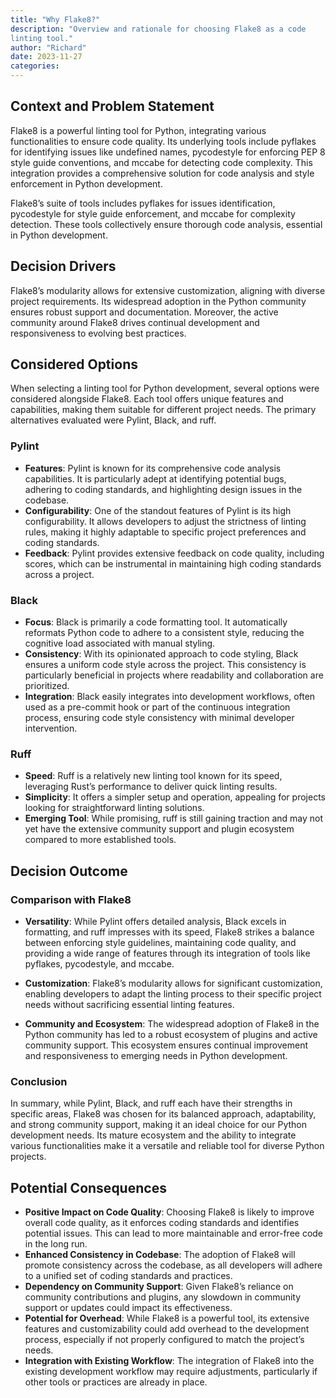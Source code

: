 ```yaml
---
title: "Why Flake8?"
description: "Overview and rationale for choosing Flake8 as a code
linting tool."
author: "Richard"
date: 2023-11-27
categories:
---
```


## Context and Problem Statement

Flake8 is a powerful linting tool for Python, integrating various
functionalities to ensure code quality. Its underlying tools include
pyflakes for identifying issues like undefined names, pycodestyle for
enforcing PEP 8 style guide conventions, and mccabe for detecting code
complexity. This integration provides a comprehensive solution for code
analysis and style enforcement in Python development.

Flake8's suite of tools includes pyflakes for issues identification,
pycodestyle for style guide enforcement, and mccabe for complexity
detection. These tools collectively ensure thorough code analysis,
essential in Python development.

## Decision Drivers

Flake8's modularity allows for extensive customization, aligning with
diverse project requirements. Its widespread adoption in the Python
community ensures robust support and documentation. Moreover, the active
community around Flake8 drives continual development and responsiveness
to evolving best practices.

## Considered Options

When selecting a linting tool for Python development, several options
were considered alongside Flake8. Each tool offers unique features and
capabilities, making them suitable for different project needs. The
primary alternatives evaluated were Pylint, Black, and ruff.

### Pylint

- **Features**: Pylint is known for its comprehensive code analysis
  capabilities. It is particularly adept at identifying potential bugs,
  adhering to coding standards, and highlighting design issues in the
  codebase.
- **Configurability**: One of the standout features of Pylint is its
  high configurability. It allows developers to adjust the strictness of
  linting rules, making it highly adaptable to specific project
  preferences and coding standards.
- **Feedback**: Pylint provides extensive feedback on code quality,
  including scores, which can be instrumental in maintaining high coding
  standards across a project.

### Black

- **Focus**: Black is primarily a code formatting tool. It automatically
  reformats Python code to adhere to a consistent style, reducing the
  cognitive load associated with manual styling.
- **Consistency**: With its opinionated approach to code styling, Black
  ensures a uniform code style across the project. This consistency is
  particularly beneficial in projects where readability and
  collaboration are prioritized.
- **Integration**: Black easily integrates into development workflows,
  often used as a pre-commit hook or part of the continuous integration
  process, ensuring code style consistency with minimal developer
  intervention.

### Ruff

- **Speed**: Ruff is a relatively new linting tool known for its speed,
  leveraging Rust's performance to deliver quick linting results.
- **Simplicity**: It offers a simpler setup and operation, appealing for
  projects looking for straightforward linting solutions.
- **Emerging Tool**: While promising, ruff is still gaining traction and
  may not yet have the extensive community support and plugin ecosystem
  compared to more established tools.

## Decision Outcome

### Comparison with Flake8

- **Versatility**: While Pylint offers detailed analysis, Black excels
  in formatting, and ruff impresses with its speed, Flake8 strikes a
  balance between enforcing style guidelines, maintaining code quality,
  and providing a wide range of features through its integration of
  tools like pyflakes, pycodestyle, and mccabe.

- **Customization**: Flake8’s modularity allows for significant
  customization, enabling developers to adapt the linting process to
  their specific project needs without sacrificing essential linting
  features.
- **Community and Ecosystem**: The widespread adoption of Flake8 in the
  Python community has led to a robust ecosystem of plugins and active
  community support. This ecosystem ensures continual improvement and
  responsiveness to emerging needs in Python development.

### Conclusion

In summary, while Pylint, Black, and ruff each have their strengths in
specific areas, Flake8 was chosen for its balanced approach,
adaptability, and strong community support, making it an ideal choice
for our Python development needs. Its mature ecosystem and the ability
to integrate various functionalities make it a versatile and reliable
tool for diverse Python projects.

## Potential Consequences

- **Positive Impact on Code Quality**: Choosing Flake8 is likely to
  improve overall code quality, as it enforces coding standards and
  identifies potential issues. This can lead to more maintainable and
  error-free code in the long run.
- **Enhanced Consistency in Codebase**: The adoption of Flake8 will
  promote consistency across the codebase, as all developers will adhere
  to a unified set of coding standards and practices.
- **Dependency on Community Support**: Given Flake8’s reliance on
  community contributions and plugins, any slowdown in community support
  or updates could impact its effectiveness.
- **Potential for Overhead**: While Flake8 is a powerful tool, its
  extensive features and customizability could add overhead to the
  development process, especially if not properly configured to match
  the project’s needs.
- **Integration with Existing Workflow**: The integration of Flake8 into
  the existing development workflow may require adjustments,
  particularly if other tools or practices are already in place.
